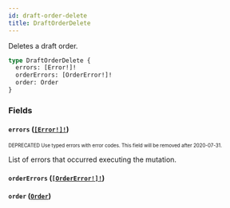 ```yaml
---
id: draft-order-delete
title: DraftOrderDelete
---
```


Deletes a draft order.

```graphql
type DraftOrderDelete {
  errors: [Error!]!
  orderErrors: [OrderError!]!
  order: Order
}
```

### Fields

#### `errors` ([`[Error!]!`](/developer/api-reference/objects/error.mdx))

<sub><sup><span className="deprecatedTag">DEPRECATED</span> Use typed errors with error codes. This field will be removed after 2020-07-31.</sup></sub>

List of errors that occurred executing the mutation.

#### `orderErrors` ([`[OrderError!]!`](/developer/api-reference/objects/order-error.mdx))

#### `order` ([`Order`](/developer/api-reference/objects/order.mdx))
